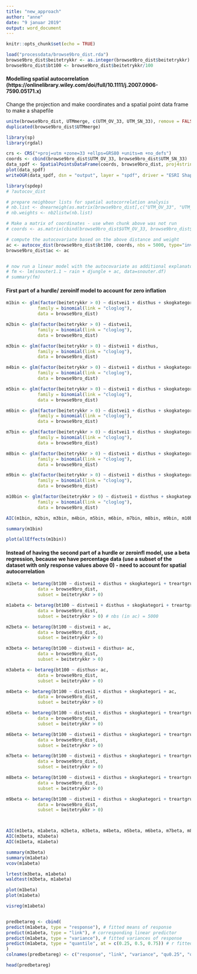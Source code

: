 ```yaml
---
title: "new_approach"
author: "anne"
date: "9 januar 2019"
output: word_document
---
```


```r
knitr::opts_chunk$set(echo = TRUE)
```


```r
load("processdata/browse9bro_dist.rda")
browse9bro_dist$beitetrykkr <- as.integer(browse9bro_dist$beitetrykkr)
browse9bro_dist$bt100 <- browse9bro_dist$beitetrykkr/100
```


#### Modelling spatial autocorrelation (https://onlinelibrary.wiley.com/doi/full/10.1111/j.2007.0906-7590.05171.x)
Change the projection and make coordinates and a spatial point data frame to make a shapefile

```r
unite(browse9bro_dist, UTMmerge, c(UTM_OV_33, UTM_SN_33), remove = FALSE)
duplicated(browse9bro_dist$UTMmerge)
```


```r

library(sp)
library(rgdal)

crs <- CRS("+proj=utm +zone=33 +ellps=GRS80 +units=m +no_defs")
coords <- cbind(browse9bro_dist$UTM_OV_33, browse9bro_dist$UTM_SN_33)
data_spdf <- SpatialPointsDataFrame(coords, browse9bro_dist, proj4string = crs)
plot(data_spdf)
writeOGR(data_spdf, dsn = "output", layer = "spdf", driver = "ESRI Shapefile")

```


```r

library(spdep)
# ?autocov_dist

# prepare neighbour lists for spatial autocorrelation analysis
# nb.list <- dnearneigh(as.matrix(browse9bro_dist[,c("UTM_OV_33", "UTM_SN_33")]), 0, 6)
# nb.weights <- nb2listw(nb.list)

# Make a matrix of coordinates - use when chunk above was not run
# coords <- as.matrix(cbind(browse9bro_dist$UTM_OV_33, browse9bro_dist$UTM_SN_33))

# compute the autocovariate based on the above distance and weight
ac <- autocov_dist(browse9bro_dist$bt100, coords, nbs = 5000, type="inverse", zero.policy = TRUE)
browse9bro_dist$ac <- ac


# now run a linear model with the autocovariate as additional explanatory variable:
# fm <- lm(snouter1.1 ~ rain + djungle + ac, data=snouter.df)
# summary(fm)

```




#### First part of a hurdle/ zeroinlf model to account for zero inflation
```r
m1bin <- glm(factor(beitetrykkr > 0) ~ distvei1 + disthus + skogkategori + treartgruppe + region + kant + helling + HOH + tretetthet + skogkategori*distvei1,
            family = binomial(link = "cloglog"),
            data = browse9bro_dist)

m2bin <- glm(factor(beitetrykkr > 0) ~ distvei1,
            family = binomial(link = "cloglog"),
            data = browse9bro_dist)

m3bin <- glm(factor(beitetrykkr > 0) ~ distvei1 + disthus,
            family = binomial(link = "cloglog"),
            data = browse9bro_dist)

m4bin <- glm(factor(beitetrykkr > 0) ~ distvei1 + disthus + skogkategori,
            family = binomial(link = "cloglog"),
            data = browse9bro_dist)

m5bin <- glm(factor(beitetrykkr > 0) ~ distvei1 + disthus + skogkategori + treartgruppe,
            family = binomial(link = "cloglog"),
            data = browse9bro_dist)

m6bin <- glm(factor(beitetrykkr > 0) ~ distvei1 + disthus + skogkategori + treartgruppe + region,
            family = binomial(link = "cloglog"),
            data = browse9bro_dist)

m7bin <- glm(factor(beitetrykkr > 0) ~ distvei1 + disthus + skogkategori + treartgruppe + region + kant,
            family = binomial(link = "cloglog"),
            data = browse9bro_dist)

m8bin <- glm(factor(beitetrykkr > 0) ~ distvei1 + disthus + skogkategori + treartgruppe + region + kant + helling,
            family = binomial(link = "cloglog"),
            data = browse9bro_dist)

m9bin <- glm(factor(beitetrykkr > 0) ~ distvei1 + disthus + skogkategori + treartgruppe + region + kant + helling + HOH,
            family = binomial(link = "cloglog"),
            data = browse9bro_dist)

m10bin <- glm(factor(beitetrykkr > 0) ~ distvei1 + disthus + skogkategori + treartgruppe + region + kant + helling + HOH + tretetthet,
            family = binomial(link = "cloglog"),
            data = browse9bro_dist)

```


```r
AIC(m1bin, m2bin, m3bin, m4bin, m5bin, m6bin, m7bin, m8bin, m9bin, m10bin)
```
```r
summary(m1bin)

plot(allEffects(m1bin))

```




#### Instead of having the second part of a hurdle or zeroinfl model, use a beta regression, because we have percentage data (use a subset of the dataset with only response values above 0) - need to account for spatial autocorrelation
```r

m1beta <- betareg(bt100 ~ distvei1 + disthus + skogkategori + treartgruppe + region + kant + helling + HOH + tretetthet + skogkategori*distvei1,
            data = browse9bro_dist,
            subset = beitetrykkr > 0)

m1abeta <- betareg(bt100 ~ distvei1 + disthus + skogkategori + treartgruppe + ac + kant + helling + HOH + tretetthet + skogkategori*distvei1,
            data = browse9bro_dist,
            subset = beitetrykkr > 0) # nbs (in ac) = 5000

m2beta <- betareg(bt100 ~ distvei1 + ac,
            data = browse9bro_dist,
            subset = beitetrykkr > 0) 

m3beta <- betareg(bt100 ~ distvei1 + disthus+ ac,
            data = browse9bro_dist,
            subset = beitetrykkr > 0)

m3abeta <- betareg(bt100 ~ disthus+ ac,
            data = browse9bro_dist,
            subset = beitetrykkr > 0)

m4beta <- betareg(bt100 ~ distvei1 + disthus + skogkategori + ac,
            data = browse9bro_dist,
            subset = beitetrykkr > 0)

m5beta <- betareg(bt100 ~ distvei1 + disthus + skogkategori + treartgruppe + ac,
            data = browse9bro_dist,
            subset = beitetrykkr > 0)

m6beta <- betareg(bt100 ~ distvei1 + disthus + skogkategori + treartgruppe + ac + kant,
            data = browse9bro_dist,
            subset = beitetrykkr > 0)

m7beta <- betareg(bt100 ~ distvei1 + disthus + skogkategori + treartgruppe + ac + kant + helling,
            data = browse9bro_dist,
            subset = beitetrykkr > 0)

m8beta <- betareg(bt100 ~ distvei1 + disthus + skogkategori + treartgruppe + ac + kant + helling + HOH,
            data = browse9bro_dist,
            subset = beitetrykkr > 0)

m9beta <- betareg(bt100 ~ distvei1 + disthus + skogkategori + treartgruppe + ac + kant + helling + HOH + tretetthet,
            data = browse9bro_dist,
            subset = beitetrykkr > 0)




```



```r
AIC(m1beta, m1abeta, m2beta, m3beta, m4beta, m5beta, m6beta, m7beta, m8beta, m9beta)
AIC(m3beta, m3abeta)
AIC(m1beta, m1abeta)
```


```r
summary(m3beta)
summary(m1abeta)
vcov(m1abeta)

lrtest(m3beta, m1abeta)
waldtest(m3beta, m1abeta)

plot(m1beta)
plot(m1abeta)

visreg(m1abeta)


predbetareg <- cbind(
predict(m1abeta, type = "response"), # fitted means of response
predict(m1abeta, type = "link"), # corresponding linear predictor
predict(m1abeta, type = "variance"), # fitted variances of response
predict(m1abeta, type = "quantile", at = c(0.25, 0.5, 0.75)) # r fitted quantile(s) of the response distribution
)
colnames(predbetareg) <- c("response", "link", "variance", "qu0.25", "qu0.5", "qu0.75")

head(predbetareg)



```




























